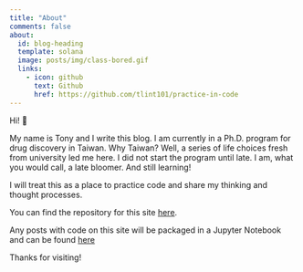 ```yaml
---
title: "About"
comments: false
about:
  id: blog-heading
  template: solana
  image: posts/img/class-bored.gif
  links:
    - icon: github
      text: Github
      href: https://github.com/tlint101/practice-in-code
---
```


:::{#blog-heading}

Hi! 👋

My name is Tony and I write this blog. I am currently in a Ph.D. program for drug discovery in
Taiwan. Why Taiwan? Well, a series of life choices fresh from university led me here. I did not start the program until
late. I am, what you would call, a late bloomer. And still learning!

I will treat this as a place to practice code and share my thinking and thought processes.

You can find the repository for this site [here](https://github.com/tlint101/practice-in-code).

Any posts with code on this site will be packaged in a Jupyter Notebook and can be found [here](https://github.com/tlint101/practice-in-code/tree/main/notebooks)

Thanks for visiting!
:::
